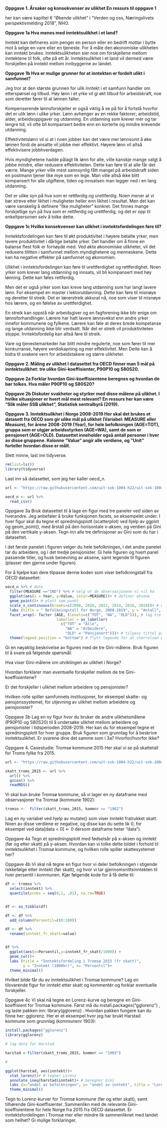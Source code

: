 **Oppgave 1. Årsaker og konsekvenser av ulikhet En ressurs til oppgave 1**

her kan være kapittel 6 "Økende ulikhet" i "Verden og oss, Næringslivets perspektivmelding 2018", NHO.

**Oppgave 1a Hva menes med inntektsulikhet i et land?**

Inntekt kan defineres som penger en person eller en bedrift mottar i bytte mot å selge en vare eller en tjeneste. For å måle den økonomiske ulikheten kan inntekt brukes. Inntektsulikheten sier noe om forskjellene mellom inntektene til folk, ofte på ett år. Inntektsulikhet i et land vil dermed være forskjellen på inntekt mellom innbyggerne av landet.

**Oppgave 1b Hva er mulige grunner for at inntekten er fordelt ulikt i samfunnet?**

Jeg tror at den største grunnen for ulik inntekt i et samfunn handler om etterspørsel og tilbud. Høy lønn i et yrke vil gi økt tilbud for arbeidskraft, noe som deretter fører til at lønnen faller.

Kompenserende lønnsforskjeller er også viktig å se på for å fortstå hvorfor det er ulik lønn i ulike yrker. Lønn avhenger av en rekke faktorer; arbeidstid, alder, arbeidsoppgaver og utdanning. En utdanning som krever mer og tar lengre tid, vil ofte bli kompansert bedre enn en korterte og mindre krevende utdanning.

Effektivitetslønn vil si at i noen jobber kan det være mer lønnsomt å øke lønnen fordi de ansatte vil jobbe mer effektivt. Høyere lønn vil altså effektivisere jobbhverdagen.

Hvis myndighetene hadde pålagt lik lønn for alle, ville kanskje mange valgt å jobbe mindre, eller redusere effektiviteten. Dette kan føre til at alle får det værre. Mange yrker ville mest sannsynlig fått mangel på arbeidskraft siden en postmann tjener like mye som en lege. Man ville altså ikke blitt kompansert for alle utgiftene, tiden og innsatsen man legger ned i en lang utdanning.

Det er ulike syn på hva som er rettferdig og urettferdig. Noen mener at vi bør streve etter likhet i muligheter heller enn likhet i resultat. Men det kan være vanskelig å definere "like muligheter" konkret. Det finnes mange forskjellige syn på hva som er rettferdig og urettferdig, og det er opp til enkeltpersonen selv å tolke dette.

**Oppgave 1c Hvilke konsekvenser kan ulikhet i inntektsfordelingen føre til?**

Inntektsfordelingen kan føre til økt produktivitet i høyere betalte yrker, men lavere produktivitet i dårlige betalte yrker. Det handler om å finne en balanse flest folk er fornøyde med. Ved økte økonomiske ulikheter, vil det redusere tilitten i samfunnet mellom myndighetene og menneskene. Dette kan ha negative effekter på samfunnet og økonomien.

Ulikhet i inntektsfordelingen kan føre til urettferdighet og rettferdighet. Noen yrker som krever lang utdanning og innsats, vil bli kompansert med høy lønning. Dette kan føles rettferdig.

Men det er også yrker som kan kreve lang utdanning som har langt lavere lønn. For eksempel en master i lektorutdanning. Dette kan føre til misnøye og deretter til streik. Det er lærerstreik akkurat nå, noe som viser til misnøye hos lærere, og en følelse av urettferdighet.

En streik kan oppstå når arbeidsgiver og en fagforening ikke blir enige om lønnsforhandlinger. Lærere har hatt lavere lønnsvekst enn andre yrker innefor kommunene og fylkene. Lærere kan føle at deres brede kompetanse og lange utdanning ikke blir verdsatt. Når det er streik vil produktiviteten stoppe. Inntektsfordelig kan altså føre til streik.

Vare og tjenestemarkeder har blitt mindre regulerte, noe som fører til mer konkurranse, høyere verdiskapning og mer effektivitet. Men Dette kan å bidra til svakere vern for arbeidstakere og større ulikheter.

**Oppgave 2. Måling av ulikhet I datasettet fra OECD finner man 5 mål på inntektsulikhet: tre ulike Gini-koeffisienter, P90P10 og S80S20.**

**Oppgave 2a Forklar hvordan Gini-koeffisientene beregnes og hvordan de bør tolkes. Hva måler P90P10 og S80S20?**

**Oppgave 2b Diskuter svakheter og styrker med disse målene på ulikhet. I hvilke situasjoner er hvert mål mest relevant? En ressurs her kan være "Slik måler SSB ulikhet", Statistisk sentralbyrå (2019).**

**Oppgave 3. Inntektsulikhet i Norge 2008-2019 Her skal det brukes et datasett fra OECD som gir ulike mål på ulikhet (Variabel: MEASURE eller Measure), for årene 2008-2019 (Year), for hele befolkningen (AGE=TOT), gruppa som er utgjør arbeidsstyrken (AGE=WA), samt de som er pensjonert (AGE=OLD). Datasettet inneholder også antall personer i hver av disse gruppene. Kolonne "Value" angir alle verdiene, og "Unit" forteller hvordan disse er målt.**

Slett minne, last inn tidyverse.

```r
rm(list=ls())
library(tidyverse)
```

Last inn så datasettet, som jeg her kaller oecd_n.

```r
url <- "https://raw.githubusercontent.com/uit-sok-1004-h22/uit-sok-1004-h22.github.io/main/data/oecd_data_nor.csv"

oecd_n <- url %>% 
  read_csv()
```

Oppgave 3a Bruk datasettet til å lage en figur med tre paneler ved siden av hverandre. Jeg anbefaler å bruke funksjonen facets, se eksempelet under. I hver figur skal du tegne et spredningsplott (scatterplot) ved hjelp av ggplot og geom_point(), med årstall på den horisontale x-aksen, og verdien på Gini på den vertikale y-aksen. Tegn inn alle tre definisjoner av Gini som du har i datasettet.

I det første panelet i figuren velger du hele befolkningen, i det andre panelet tar du arbeidere, og i det tredje pensjonister. Gi hele figuren og hvert panel passende titler, og husk benevning av aksene, samt legende til figuren (plasser den gjerne under figuren).

For å hjelpe kan dere tilpasse denne koden som viser befolkningstall fra OECD datasettet:

```r
oecd_n %>% # data
  filter(MEASURE =="IND") %>% # velg ut de observasjonene vi vil ha
  ggplot(aes(x = Year, y=Value, color=MEASURE))+ # definer aksene
  geom_point()+ # plott som punkt
  scale_x_continuous(breaks=c(2008, 2010, 2012, 2014, 2016, 2018))+ # unngår at årstall blir gjort om til desimal
  labs (title = " Befolkningstall for Norge, 2008-2019", y = "Antall", x= "År")+ # tittel på figuren og benevning av aksene
  facet_wrap(~ factor (AGE, (levels=c("TOT", "WA", "OLD"))), # lag tre paneler etter alder i fornuftig rekkefølge med passende titler 
                       labeller = as_labeller(
                         c("TOT" = "Alle", 
                           "WA" = "Arbeidere", 
                           "OLD" = "Pensjonert")))+ # tilpass tittel på panelene
  theme(legend.position = "bottom") # flytt legende for at størrelsen på plottene blir bra
```

Gi en nøyaktig beskrivelse av figuren med de tre Gini-målene. Bruk figuren til å svare på følgende spørsmål:

Hva viser Gini-målene om utviklingen av ulikhet i Norge?

Hvordan forklarer man eventuelle forskjeller mellom de tre Gini-koeffisientene?

Er det forskjeller i ulikhet mellom arbeidere og pensjonister?

Hvilken rolle spiller samfunnets institusjoner, for eksempel skatte- og pensjonssystemet, for utjevning av ulikhet mellom arbeidere og pensjonister?

Oppgave 3b Lag en ny figur hvor du bruker de andre ulikhetsmålene (P90P10 og S80S20) til å undersøke ulikhet mellom arbeidere og pensjonister i tidsperioden 2008-2019. Her kan du for eksempel tegne et spredningsplott for hver gruppe. Bruk figuren som grunnlag for å beskrive inntektsulikhet. Er svarene dine det samme som i 3a? Hvorfor/hvorfor ikke?

Oppgave 4. Casestudie: Tromsø kommune 2015 Her skal vi se på skattetall for Troms fylke fra 2015.

```r
url <- "https://raw.githubusercontent.com/uit-sok-1004-h22/uit-sok-1004-h22.github.io/main/data/skatt_troms_2015.RDS"

skatt_troms_2015 <- url %>%
  url() %>%
  gzcon() %>% 
  readRDS()
```

Vi skal kun bruke Tromsø kommune, så vi lager en ny dataframe med observasjoner fra Tromsø (kommune 1902):

```r
tromso <-  filter(skatt_troms_2015, kommnr == "1902")
```

Lag en ny variabel ved hjelp av mutate() som viser inntekt fratrukket skatt. Noen av disse verdiene er negative, og disse kan du sette lik 0, for eksempel ved data\[data \< 0\] \<- 0 dersom dataframe heter "data").

Oppgave 4a Tegn et spredningsplott med fødselsår på x-aksen og inntekt (før og etter skatt) på y-aksen. Hvordan kan vi tolke dette bildet i forhold til inntektsulikhet i Tromsø kommune, og hvilken rolle spiller skattesystemet her?

Oppgave 4b Vi skal nå tegne en figur hvor vi deler befolkningen i stigende rekkefølge etter inntekt (før skatt), og hvor vi tar gjennomsnittsinntekten til hver persentil i kommunen. Kjør følgende kode for å få dette til:

```r
df <- tromso %>%
  select(inntekt) %>% 
  quantile(probs = seq(0,1, .01), na.rm=TRUE)


df <- as_tibble(df)

df <- df %>% 
  add_column(Persentil=c(0:100))

df <- df %>% 
  rename(inntekt_fr_skatt=value)


df %>% 
  ggplot(aes(x=Persentil,y=inntekt_fr_skatt/1000)) +
  geom_col()+
  labs (title = "Inntektsfordeling i Tromsø 2015 (fr skatt)",
        y = "Inntekt (1000kr)", x= "Persentil")+
  theme_minimal()
```

Hvilket bilde får du av inntektsulikhet i Tromsø kommune? Lag en tilsvarende figur for inntekt etter skatt og kommentér og forklar eventuelle forskjeller.

Oppgave 4c Vi skal nå tegne en Lorenz-kurve og beregne en Gini-koeffisient for Tromsø kommune. Først må du install.packages("gglorenz") , og laste pakken inn: library(gglorenz) . Hvordan pakken fungere kan du finne her: gglorenz. Her er et eksempel hvor jeg har brukt Harstad kommune som grunnlag (kommunenr 1903):

```r
install.packages("gglorenz")
library(gglorenz)
```

```r
# lag data for Harstad

harstad <-filter(skatt_troms_2015, kommnr == "1903")

#

ggplot(harstad, aes(inntekt))+
  stat_lorenz()+ # tegner Lorenz
  annotate_ineq(harstad$inntekt)+ # beregner Gini
  labs (x="andel av befolkningen", y= "andel av inntekt", title = "Lorenz-kurve, Harstad kommune 2015")+
  theme_minimal()
```

Tegn to Lorenz-kurver for Tromsø kommune (før og etter skatt), samt tilhørende Gini-koeffisienter. Sammenlikn med de relevante Gini-koeffisientene for hele Norge fra 2015 fra OECD datasettet. Er inntektsfordelingen i Tromsø mer eller mindre lik sammenliknet med landet som helhet? Gi mulige forklaringer.
